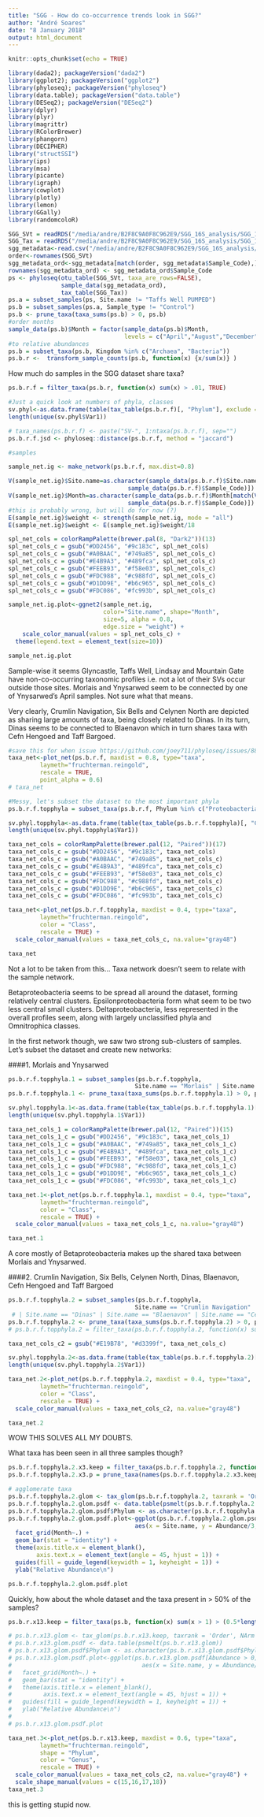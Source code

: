 ```yaml
---
title: "SGG - How do co-occurrence trends look in SGG?"
author: "André Soares"
date: "8 January 2018"
output: html_document
---
```


```r
knitr::opts_chunk$set(echo = TRUE)
```
```r
library(dada2); packageVersion("dada2")
library(ggplot2); packageVersion("ggplot2")
library(phyloseq); packageVersion("phyloseq")
library(data.table); packageVersion("data.table")
library(DESeq2); packageVersion("DESeq2")
library(dplyr)
library(plyr)
library(magrittr)
library(RColorBrewer)
library(phangorn)
library(DECIPHER)
library("structSSI")
library(ips)
library(msa)
library(picante)
library(igraph)
library(cowplot)
library(plotly)
library(lemon)
library(GGally)
library(randomcoloR)
```

```r
SGG_SVt = readRDS("/media/andre/B2F8C9A0F8C962E9/SGG_16S_analysis/SGG_16S_data_trimmed_DADA2_table/seqtab_final.rds")
SGG_Tax = readRDS("/media/andre/B2F8C9A0F8C962E9/SGG_16S_analysis/SGG_16S_data_trimmed_DADA2_table/tax_final.rds")
sgg_metadata<-read.csv("/media/andre/B2F8C9A0F8C962E9/SGG_16S_analysis/SGG_16S_metadata/SGG_metadata.csv", header=TRUE)
order<-rownames(SGG_SVt)
sgg_metadata_ord<-sgg_metadata[match(order, sgg_metadata$Sample_Code),]
rownames(sgg_metadata_ord) <- sgg_metadata_ord$Sample_Code
ps <- phyloseq(otu_table(SGG_SVt, taxa_are_rows=FALSE),
               sample_data(sgg_metadata_ord), 
               tax_table(SGG_Tax))
ps.a = subset_samples(ps, Site.name != "Taffs Well PUMPED")
ps.b = subset_samples(ps.a, Sample_type != "Control")
ps.b <- prune_taxa(taxa_sums(ps.b) > 0, ps.b)
#order months
sample_data(ps.b)$Month = factor(sample_data(ps.b)$Month, 
                                 levels = c("April","August","December"))
#to relative abundances
ps.b = subset_taxa(ps.b, Kingdom %in% c("Archaea", "Bacteria"))
ps.b.r <-  transform_sample_counts(ps.b, function(x) {x/sum(x)} ) 
```

How much do samples in the SGG dataset share taxa?

```r
ps.b.r.f = filter_taxa(ps.b.r, function(x) sum(x) > .01, TRUE)

#Just a quick look at numbers of phyla, classes
sv.phyl<-as.data.frame(table(tax_table(ps.b.r.f)[, "Phylum"], exclude = NULL))
length(unique(sv.phyl$Var1))

# taxa_names(ps.b.r.f) <- paste("SV-", 1:ntaxa(ps.b.r.f), sep="")
ps.b.r.f.jsd <- phyloseq::distance(ps.b.r.f, method = "jaccard")

#samples

sample_net.ig <- make_network(ps.b.r.f, max.dist=0.8)

V(sample_net.ig)$Site.name=as.character(sample_data(ps.b.r.f)$Site.name[match(V(sample_net.ig)$name,
                                  sample_data(ps.b.r.f)$Sample_Code)])
V(sample_net.ig)$Month=as.character(sample_data(ps.b.r.f)$Month[match(V(sample_net.ig)$name,
                                  sample_data(ps.b.r.f)$Sample_Code)])
#this is probably wrong, but will do for now (?)
E(sample_net.ig)$weight <- strength(sample_net.ig, mode = "all")
E(sample_net.ig)$weight <- E(sample_net.ig)$weight/18

spl_net_cols = colorRampPalette(brewer.pal(8, "Dark2"))(13)
spl_net_cols_c = gsub("#DD2456", "#9c183c", spl_net_cols)
spl_net_cols_c = gsub("#A0BAAC", "#749a85", spl_net_cols_c)
spl_net_cols_c = gsub("#E4B9A3", "#489fca", spl_net_cols_c)
spl_net_cols_c = gsub("#FEEB93", "#f58e03", spl_net_cols_c)
spl_net_cols_c = gsub("#FDC988", "#c988fd", spl_net_cols_c)
spl_net_cols_c = gsub("#D1DD9E", "#b6c965", spl_net_cols_c)
spl_net_cols_c = gsub("#FDC086", "#fc993b", spl_net_cols_c)

sample_net.ig.plot<-ggnet2(sample_net.ig, 
                           color="Site.name", shape="Month", 
                           size=5, alpha = 0.8, 
                           edge.size = "weight") +
    scale_color_manual(values = spl_net_cols_c) +
  theme(legend.text = element_text(size=10))
```
```r
sample_net.ig.plot
```

Sample-wise it seems Glyncastle, Taffs Well, Lindsay and Mountain Gate have non-co-occurring taxonomic profiles i.e. not a lot of their SVs occur outside those sites. Morlais and Ynysarwed seem to be connected by one of Ynysarwed's April samples. Not sure what that means.

Very clearly, Crumlin Navigation, Six Bells and Celynen North are depicted as sharing large amounts of taxa, being closely related to Dinas. In its turn, Dinas seems to be connected to Blaenavon which in turn shares taxa with Cefn Hengoed and Taff Bargoed.

```r
#save this for when issue https://github.com/joey711/phyloseq/issues/885 is answered
taxa_net<-plot_net(ps.b.r.f, maxdist = 0.8, type="taxa", 
         laymeth="fruchterman.reingold",
         rescale = TRUE,
         point_alpha = 0.6)
# taxa_net

#Messy, let's subset the dataset to the most important phyla
ps.b.r.f.topphyla = subset_taxa(ps.b.r.f, Phylum %in% c("Proteobacteria", "Omnitrophica", "Parcubacteria"))

sv.phyl.topphyla<-as.data.frame(table(tax_table(ps.b.r.f.topphyla)[, "Class"], exclude = NULL))
length(unique(sv.phyl.topphyla$Var1))

taxa_net_cols = colorRampPalette(brewer.pal(12, "Paired"))(17)
taxa_net_cols_c = gsub("#DD2456", "#9c183c", taxa_net_cols)
taxa_net_cols_c = gsub("#A0BAAC", "#749a85", taxa_net_cols_c)
taxa_net_cols_c = gsub("#E4B9A3", "#489fca", taxa_net_cols_c)
taxa_net_cols_c = gsub("#FEEB93", "#f58e03", taxa_net_cols_c)
taxa_net_cols_c = gsub("#FDC988", "#c988fd", taxa_net_cols_c)
taxa_net_cols_c = gsub("#D1DD9E", "#b6c965", taxa_net_cols_c)
taxa_net_cols_c = gsub("#FDC086", "#fc993b", taxa_net_cols_c)

taxa_net<-plot_net(ps.b.r.f.topphyla, maxdist = 0.4, type="taxa", 
         laymeth="fruchterman.reingold",
         color = "Class",
         rescale = TRUE) +
  scale_color_manual(values = taxa_net_cols_c, na.value="gray48")
```
```r
taxa_net
```

Not a lot to be taken from this... Taxa network doesn't seem to relate with the sample network.

Betaproteobacteria seems to be spread all around the dataset, forming relatively central clusters. Epsilonproteobacteria form what seem to be two less central small clusters. Deltaproteobacteria, less represented in the overall profiles seem, along with largely unclassified phyla and Omnitrophica classes.

In the first network though, we saw two strong sub-clusters of samples. Let's subset the dataset and create new networks:

####1. Morlais and Ynysarwed

```r
ps.b.r.f.topphyla.1 = subset_samples(ps.b.r.f.topphyla, 
                                    Site.name == "Morlais" | Site.name == "Ynysarwed")
ps.b.r.f.topphyla.1 <- prune_taxa(taxa_sums(ps.b.r.f.topphyla.1) > 0, ps.b.r.f.topphyla.1)

sv.phyl.topphyla.1<-as.data.frame(table(tax_table(ps.b.r.f.topphyla.1)[, "Class"], exclude = NULL))
length(unique(sv.phyl.topphyla.1$Var1))

taxa_net_cols_1 = colorRampPalette(brewer.pal(12, "Paired"))(15)
taxa_net_cols_1_c = gsub("#DD2456", "#9c183c", taxa_net_cols_1)
taxa_net_cols_1_c = gsub("#A0BAAC", "#749a85", taxa_net_cols_1_c)
taxa_net_cols_1_c = gsub("#E4B9A3", "#489fca", taxa_net_cols_1_c)
taxa_net_cols_1_c = gsub("#FEEB93", "#f58e03", taxa_net_cols_1_c)
taxa_net_cols_1_c = gsub("#FDC988", "#c988fd", taxa_net_cols_1_c)
taxa_net_cols_1_c = gsub("#D1DD9E", "#b6c965", taxa_net_cols_1_c)
taxa_net_cols_1_c = gsub("#FDC086", "#fc993b", taxa_net_cols_1_c)

taxa_net.1<-plot_net(ps.b.r.f.topphyla.1, maxdist = 0.4, type="taxa", 
         laymeth="fruchterman.reingold",
         color = "Class",
         rescale = TRUE) +
  scale_color_manual(values = taxa_net_cols_1_c, na.value="gray48")
```
```r
taxa_net.1
```

A core mostly of Betaproteobacteria makes up the shared taxa between Morlais and Ynysarwed.

####2. Crumlin Navigation, Six Bells, Celynen North, Dinas, Blaenavon, Cefn Hengoed and Taff Bargoed

```r
ps.b.r.f.topphyla.2 = subset_samples(ps.b.r.f.topphyla, 
                                    Site.name == "Crumlin Navigation" | Site.name == "Six Bells" | Site.name == "Celynen North")
 # | Site.name == "Dinas" | Site.name == "Blaenavon" | Site.name == "Cefn Hengoed" | Site.name == "Taff Bargoed"
ps.b.r.f.topphyla.2 <- prune_taxa(taxa_sums(ps.b.r.f.topphyla.2) > 0, ps.b.r.f.topphyla.2)
# ps.b.r.f.topphyla.2 = filter_taxa(ps.b.r.f.topphyla.2, function(x) sum(x) > .03, TRUE)

taxa_net_cols_c2 = gsub("#E19B78", "#d3399f", taxa_net_cols_c)

sv.phyl.topphyla.2<-as.data.frame(table(tax_table(ps.b.r.f.topphyla.2)[, "Class"], exclude = NULL))
length(unique(sv.phyl.topphyla.2$Var1))

taxa_net.2<-plot_net(ps.b.r.f.topphyla.2, maxdist = 0.4, type="taxa", 
         laymeth="fruchterman.reingold",
         color = "Class",
         rescale = TRUE) +
  scale_color_manual(values = taxa_net_cols_c2, na.value="gray48")
```
```r
taxa_net.2
```

WOW THIS SOLVES ALL MY DOUBTS.

What taxa has been seen in all three samples though?

```r
ps.b.r.f.topphyla.2.x3.keep = filter_taxa(ps.b.r.f.topphyla.2, function(x) sum(x > 2))
ps.b.r.f.topphyla.2.x3.p = prune_taxa(names(ps.b.r.f.topphyla.2.x3.keep), ps.b.r.f.topphyla.2)

# agglomerate taxa
ps.b.r.f.topphyla.2.glom <- tax_glom(ps.b.r.f.topphyla.2, taxrank = 'Order', NArm = FALSE)
ps.b.r.f.topphyla.2.glom.psdf <- data.table(psmelt(ps.b.r.f.topphyla.2.glom))
ps.b.r.f.topphyla.2.glom.psdf$Phylum <- as.character(ps.b.r.f.topphyla.2.glom.psdf$Phylum)
ps.b.r.f.topphyla.2.glom.psdf.plot<-ggplot(ps.b.r.f.topphyla.2.glom.psdf[Abundance > 0], 
                                    aes(x = Site.name, y = Abundance/3, fill = Order)) + 
  facet_grid(Month~.) +
  geom_bar(stat = "identity") +
  theme(axis.title.x = element_blank(),
        axis.text.x = element_text(angle = 45, hjust = 1)) + 
  guides(fill = guide_legend(keywidth = 1, keyheight = 1)) +
  ylab("Relative Abundance\n")

ps.b.r.f.topphyla.2.glom.psdf.plot
```

Quickly, how about the whole dataset and the taxa present in > 50% of the samples?

```r
ps.b.r.x13.keep = filter_taxa(ps.b, function(x) sum(x > 1) > (0.5*length(x)), TRUE)

# ps.b.r.x13.glom <- tax_glom(ps.b.r.x13.keep, taxrank = 'Order', NArm = FALSE)
# ps.b.r.x13.glom.psdf <- data.table(psmelt(ps.b.r.x13.glom))
# ps.b.r.x13.glom.psdf$Phylum <- as.character(ps.b.r.x13.glom.psdf$Phylum)
# ps.b.r.x13.glom.psdf.plot<-ggplot(ps.b.r.x13.glom.psdf[Abundance > 0], 
#                                     aes(x = Site.name, y = Abundance/3, fill = Order)) + 
#   facet_grid(Month~.) +
#   geom_bar(stat = "identity") +
#   theme(axis.title.x = element_blank(),
#         axis.text.x = element_text(angle = 45, hjust = 1)) + 
#   guides(fill = guide_legend(keywidth = 1, keyheight = 1)) +
#   ylab("Relative Abundance\n")
# 
# ps.b.r.x13.glom.psdf.plot

taxa_net.3<-plot_net(ps.b.r.x13.keep, maxdist = 0.6, type="taxa", 
         laymeth="fruchterman.reingold",
         shape = "Phylum",
         color = "Genus",
         rescale = TRUE) +
  scale_color_manual(values = taxa_net_cols_c2, na.value="gray48") +
  scale_shape_manual(values = c(15,16,17,18))
taxa_net.3
```

this is getting stupid now.